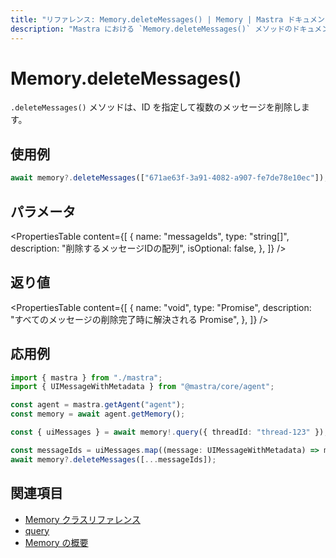 ```yaml
---
title: "リファレンス: Memory.deleteMessages() | Memory | Mastra ドキュメント"
description: "Mastra における `Memory.deleteMessages()` メソッドのドキュメント。ID を指定して複数のメッセージを削除します。"
---
```


# Memory.deleteMessages()

`.deleteMessages()` メソッドは、ID を指定して複数のメッセージを削除します。

## 使用例

```typescript copy
await memory?.deleteMessages(["671ae63f-3a91-4082-a907-fe7de78e10ec"]);
```

## パラメータ

<PropertiesTable
  content={[
    {
      name: "messageIds",
      type: "string[]",
      description: "削除するメッセージIDの配列",
      isOptional: false,
    },
  ]}
/>

## 返り値

<PropertiesTable
  content={[
    {
      name: "void",
      type: "Promise<void>",
      description: "すべてのメッセージの削除完了時に解決される Promise",
    },
  ]}
/>

## 応用例

```typescript filename="src/test-memory.ts" showLineNumbers copy
import { mastra } from "./mastra";
import { UIMessageWithMetadata } from "@mastra/core/agent";

const agent = mastra.getAgent("agent");
const memory = await agent.getMemory();

const { uiMessages } = await memory!.query({ threadId: "thread-123" });

const messageIds = uiMessages.map((message: UIMessageWithMetadata) => message.id);
await memory?.deleteMessages([...messageIds]);
```

## 関連項目

- [Memory クラスリファレンス](/reference/memory/Memory.mdx)
- [query](/reference/memory/query.mdx)
- [Memory の概要](/docs/memory/overview.mdx)